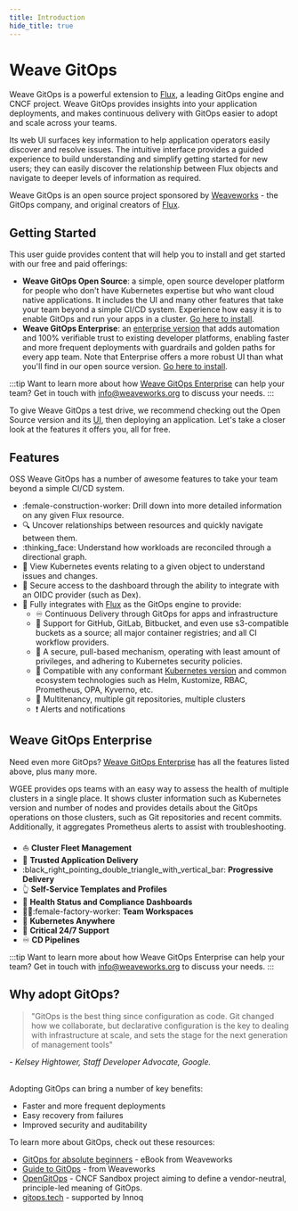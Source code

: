 ```yaml
---
title: Introduction
hide_title: true
---
```


# Weave GitOps

Weave GitOps is a powerful extension to [Flux][flux], a leading GitOps engine and
CNCF project. Weave GitOps provides insights into your application deployments,
and makes continuous delivery with GitOps easier to adopt and scale across your teams.

Its web UI surfaces key information to help application operators easily discover
and resolve issues. The intuitive interface provides a guided experience to build
understanding and simplify getting started for new users; they can easily discover
the relationship between Flux objects and navigate to deeper levels of information as required.

Weave GitOps is an open source project sponsored by [Weaveworks](https://weave.works) - the GitOps company,
and original creators of [Flux][flux].

## Getting Started

This user guide provides content that will help you to install and get started with our free and paid offerings:
- **Weave GitOps Open Source**: a simple, open source developer platform for people who don't have Kubernetes expertise but who want cloud native applications. It includes the UI and many other features that take your team beyond a simple CI/CD system. Experience how easy it is to enable GitOps and run your apps in a cluster. [Go here to install](./open-source/getting-started/install-OSS.mdx).
- **Weave GitOps Enterprise**: an [enterprise version](./enterprise/getting-started/intro-enterprise.mdx) that adds automation and 100% verifiable trust to existing developer platforms, enabling faster and more frequent deployments with guardrails and golden paths for every app team. Note that Enterprise offers a more robust UI than what you'll find in our open source version. [Go here to install](./enterprise/getting-started/install-enterprise.mdx).

:::tip
Want to learn more about how [Weave GitOps Enterprise](./enterprise/getting-started/intro-enterprise.mdx) can help your team?
Get in touch with info@weaveworks.org to discuss your needs.
:::

To give Weave GitOps a test drive, we recommend checking out the Open Source version and its [UI](./open-source/getting-started/ui-OSS.mdx), then deploying an application. Let's take a closer look at the features it offers you, all for free.

## Features

OSS Weave GitOps has a number of awesome features to take your team beyond a simple CI/CD system.

- :female-construction-worker: Drill down into more detailed information on any given Flux resource.
- :mag: Uncover relationships between resources and quickly navigate between them.
- :thinking_face: Understand how workloads are reconciled through a directional graph.
- :goggles: View Kubernetes events relating to a given object to understand issues and changes.
- :no_pedestrians: Secure access to the dashboard through the ability to integrate with an OIDC provider (such as Dex).
- :link: Fully integrates with [Flux](https://fluxcd.io/docs/) as the GitOps engine to provide:
  - :infinity: Continuous Delivery through GitOps for apps and infrastructure
  - :jigsaw: Support for GitHub, GitLab, Bitbucket, and even use s3-compatible buckets as a source; all major container registries; and all CI workflow providers.
  - :key: A secure, pull-based mechanism, operating with least amount of privileges, and adhering to Kubernetes security policies.
  - :electric_plug: Compatible with any conformant [Kubernetes version](https://fluxcd.io/docs/installation/#prerequisites) and common ecosystem technologies such as Helm, Kustomize, RBAC, Prometheus, OPA, Kyverno, etc.
  - :office: Multitenancy, multiple git repositories, multiple clusters
  - :exclamation: Alerts and notifications

## Weave GitOps Enterprise


Need even more GitOps? [Weave GitOps Enterprise](./enterprise/getting-started/intro-enterprise.mdx) has all the features
listed above, plus many more.

WGEE provides ops teams with an easy way to assess the
health of multiple clusters in a single place. It shows cluster information such as
Kubernetes version and number of nodes and provides details about the GitOps operations
on those clusters, such as Git repositories and recent commits. Additionally, it
aggregates Prometheus alerts to assist with troubleshooting.

- :boat: **Cluster Fleet Management**
- :closed_lock_with_key: **Trusted Application Delivery**
- :black_right_pointing_double_triangle_with_vertical_bar: **Progressive Delivery**
- :point_up_2: **Self-Service Templates and Profiles**
- :sparkling_heart: **Health Status and Compliance Dashboards**
- :factory_worker::female-factory-worker: **Team Workspaces**
- :compass: **Kubernetes Anywhere**
- :bell: **Critical 24/7 Support**
- :infinity: **CD Pipelines**

:::tip Want to learn more about how Weave GitOps Enterprise can help your team?
Get in touch with info@weaveworks.org to discuss your needs.
:::

## Why adopt GitOps?

> "GitOps is the best thing since configuration as code. Git changed how we collaborate, but declarative configuration is the key to dealing with infrastructure at scale, and sets the stage for the next generation of management tools"

<cite>- Kelsey Hightower, Staff Developer Advocate, Google.</cite><br/><br/>

Adopting GitOps can bring a number of key benefits:

- Faster and more frequent deployments
- Easy recovery from failures
- Improved security and auditability

To learn more about GitOps, check out these resources:

- [GitOps for absolute beginners](https://go.weave.works/WebContent-EB-GitOps-for-Beginners.html) - eBook from Weaveworks
- [Guide to GitOps](https://www.weave.works/technologies/gitops/) - from Weaveworks
- [OpenGitOps](https://opengitops.dev/) - CNCF Sandbox project aiming to define a vendor-neutral, principle-led meaning of GitOps.
- [gitops.tech](https://www.gitops.tech/) - supported by Innoq

[flux]: https://fluxcd.io
